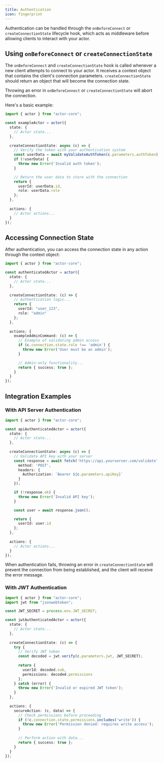 ```yaml
---
title: Authentication
icon: fingerprint
---
```


Authentication can be handled through the `onBeforeConnect` or `createConnectionState` lifecycle hook, which acts as middleware before allowing clients to interact with your actor.

## Using `onBeforeConnect` or `createConnectionState`

The `onBeforeConnect` and `createConnectionState` hook is called whenever a new client attempts to connect to your actor. It receives a context object that contains the client's connection parameters. `createConnectionState` should return an object that will become the connection state.

Throwing an error in `onBeforeConnect` or `createConnectionState` will abort the connection.

Here's a basic example:

```typescript
import { actor } from "actor-core";

const exampleActor = actor({
  state: {
    // Actor state...
  },
  
  createConnectionState: async (c) => {
    // Verify the token with your authentication system
    const userData = await myValidateAuthToken(c.parameters.authToken);
    if (!userData) {
      throw new Error('Invalid auth token');
    }

    // Return the user data to store with the connection
    return {
      userId: userData.id,
      role: userData.role
    };
  },
  
  actions: {
    // Actor actions...
  }
});
```

## Accessing Connection State

After authentication, you can access the connection state in any action through the context object:

```typescript
import { actor } from "actor-core";

const authenticatedActor = actor({
  state: {
    // Actor state...
  },
  
  createConnectionState: (c) => {
    // Authentication logic...
    return {
      userId: "user_123",
      role: "admin"
    };
  },
  
  actions: {
    exampleAdminCommand: (c) => {
      // Example of validating admin access
      if (c.connection.state.role !== 'admin') {
        throw new Error('User must be an admin');
      }

      // Admin-only functionality...
      return { success: true };
    }
  }
});
```

## Integration Examples

### With API Server Authentication

```typescript
import { actor } from "actor-core";

const apiAuthenticatedActor = actor({
  state: {
    // Actor state...
  },
  
  createConnectionState: async (c) => {
    // Validate API key with your server
    const response = await fetch('https://api.yourserver.com/validate', {
      method: 'POST',
      headers: {
        Authorization: `Bearer ${c.parameters.apiKey}`
      }
    });

    if (!response.ok) {
      throw new Error('Invalid API key');
    }

    const user = await response.json();

    return {
      userId: user.id
    };
  },
  
  actions: {
    // Actor actions...
  }
});
```

When authentication fails, throwing an error in `createConnectionState` will prevent the connection from being established, and the client will receive the error message.

### With JWT Authentication

```typescript
import { actor } from "actor-core";
import jwt from "jsonwebtoken";

const JWT_SECRET = process.env.JWT_SECRET;

const jwtAuthenticatedActor = actor({
  state: {
    // Actor state...
  },
  
  createConnectionState: (c) => {
    try {
      // Verify JWT token
      const decoded = jwt.verify(c.parameters.jwt, JWT_SECRET);
      
      return {
        userId: decoded.sub,
        permissions: decoded.permissions
      };
    } catch (error) {
      throw new Error('Invalid or expired JWT token');
    }
  },
  
  actions: {
    secureAction: (c, data) => {
      // Check permissions before proceeding
      if (!c.connection.state.permissions.includes('write')) {
        throw new Error('Permission denied: requires write access');
      }
      
      // Perform action with data...
      return { success: true };
    }
  }
});
```
